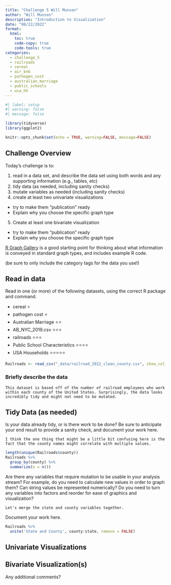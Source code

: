 ```yaml
---
title: "Challenge 5 Will Munson"
author: "Will Munson"
description: "Introduction to Visualization"
date: "08/22/2022"
format:
  html:
    toc: true
    code-copy: true
    code-tools: true
categories:
  - challenge_5
  - railroads
  - cereal
  - air_bnb
  - pathogen_cost
  - australian_marriage
  - public_schools
  - usa_hh
---
```


```r
#| label: setup
#| warning: false
#| message: false

library(tidyverse)
library(ggplot2)

knitr::opts_chunk$set(echo = TRUE, warning=FALSE, message=FALSE)
```

## Challenge Overview

Today's challenge is to:

1)  read in a data set, and describe the data set using both words and any supporting information (e.g., tables, etc)
2)  tidy data (as needed, including sanity checks)
3)  mutate variables as needed (including sanity checks)
4)  create at least two univariate visualizations
   - try to make them "publication" ready
   - Explain why you choose the specific graph type
5)  Create at least one bivariate visualization
   - try to make them "publication" ready
   - Explain why you choose the specific graph type

[R Graph Gallery](https://r-graph-gallery.com/) is a good starting point for thinking about what information is conveyed in standard graph types, and includes example R code.

(be sure to only include the category tags for the data you use!)

## Read in data

Read in one (or more) of the following datasets, using the correct R package and command.

-   cereal ⭐
-   pathogen cost ⭐
-   Australian Marriage ⭐⭐ 
-   AB_NYC_2019.csv ⭐⭐⭐
-   railroads ⭐⭐⭐
-   Public School Characteristics ⭐⭐⭐⭐ 
-   USA Households ⭐⭐⭐⭐⭐

```r
Railroads <- read_csv("_data/railroad_2012_clean_county.csv", show_col_types = FALSE)
```

### Briefly describe the data

    This dataset is based off of the number of railroad employees who work within each county of the United States. Surprisingly, the data looks incredibly tidy and might not need to be mutated. 
## Tidy Data (as needed)

Is your data already tidy, or is there work to be done? Be sure to anticipate your end result to provide a sanity check, and document your work here.

    I think the one thing that might be a little bit confusing here is the fact that the county names might correlate with multiple values.
```r
length(unique(Railroads$county))
Railroads %>%
  group_by(county) %>%
  summarize(n = n())
```

Are there any variables that require mutation to be usable in your analysis stream? For example, do you need to calculate new values in order to graph them? Can string values be represented numerically? Do you need to turn any variables into factors and reorder for ease of graphics and visualization?

    Let's merge the state and county variables together. 
    
Document your work here.

```r
Railroads %>%
  unite('State and County', county:state, remove = FALSE)
```

## Univariate Visualizations


## Bivariate Visualization(s)
Any additional comments?
